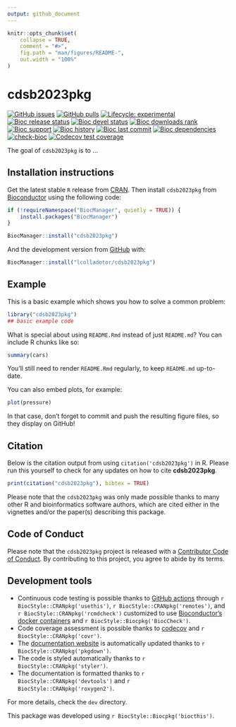 ```yaml
---
output: github_document
---
```


<!-- README.md is generated from README.Rmd. Please edit that file -->

```r
knitr::opts_chunk$set(
    collapse = TRUE,
    comment = "#>",
    fig.path = "man/figures/README-",
    out.width = "100%"
)
```

# cdsb2023pkg

<!-- badges: start -->
[![GitHub issues](https://img.shields.io/github/issues/lcolladotor/cdsb2023pkg)](https://github.com/lcolladotor/cdsb2023pkg/issues)
[![GitHub pulls](https://img.shields.io/github/issues-pr/lcolladotor/cdsb2023pkg)](https://github.com/lcolladotor/cdsb2023pkg/pulls)
[![Lifecycle: experimental](https://img.shields.io/badge/lifecycle-experimental-orange.svg)](https://lifecycle.r-lib.org/articles/stages.html#experimental)
[![Bioc release status](http://www.bioconductor.org/shields/build/release/bioc/cdsb2023pkg.svg)](https://bioconductor.org/checkResults/release/bioc-LATEST/cdsb2023pkg)
[![Bioc devel status](http://www.bioconductor.org/shields/build/devel/bioc/cdsb2023pkg.svg)](https://bioconductor.org/checkResults/devel/bioc-LATEST/cdsb2023pkg)
[![Bioc downloads rank](https://bioconductor.org/shields/downloads/release/cdsb2023pkg.svg)](http://bioconductor.org/packages/stats/bioc/cdsb2023pkg/)
[![Bioc support](https://bioconductor.org/shields/posts/cdsb2023pkg.svg)](https://support.bioconductor.org/tag/cdsb2023pkg)
[![Bioc history](https://bioconductor.org/shields/years-in-bioc/cdsb2023pkg.svg)](https://bioconductor.org/packages/release/bioc/html/cdsb2023pkg.html#since)
[![Bioc last commit](https://bioconductor.org/shields/lastcommit/devel/bioc/cdsb2023pkg.svg)](http://bioconductor.org/checkResults/devel/bioc-LATEST/cdsb2023pkg/)
[![Bioc dependencies](https://bioconductor.org/shields/dependencies/release/cdsb2023pkg.svg)](https://bioconductor.org/packages/release/bioc/html/cdsb2023pkg.html#since)
[![check-bioc](https://github.com/lcolladotor/cdsb2023pkg/actions/workflows/check-bioc.yml/badge.svg)](https://github.com/lcolladotor/cdsb2023pkg/actions/workflows/check-bioc.yml)
[![Codecov test coverage](https://codecov.io/gh/lcolladotor/cdsb2023pkg/branch/devel/graph/badge.svg)](https://app.codecov.io/gh/lcolladotor/cdsb2023pkg?branch=devel)
<!-- badges: end -->

The goal of `cdsb2023pkg` is to ...

## Installation instructions

Get the latest stable `R` release from [CRAN](http://cran.r-project.org/). Then install `cdsb2023pkg` from [Bioconductor](http://bioconductor.org/) using the following code:

```r
if (!requireNamespace("BiocManager", quietly = TRUE)) {
    install.packages("BiocManager")
}

BiocManager::install("cdsb2023pkg")
```

And the development version from [GitHub](https://github.com/lcolladotor/cdsb2023pkg) with:

```r
BiocManager::install("lcolladotor/cdsb2023pkg")
```
## Example

This is a basic example which shows you how to solve a common problem:

```r
library("cdsb2023pkg")
## basic example code
```

What is special about using `README.Rmd` instead of just `README.md`? You can include R chunks like so:

```r
summary(cars)
```

You'll still need to render `README.Rmd` regularly, to keep `README.md` up-to-date.

You can also embed plots, for example:

```r
plot(pressure)
```

In that case, don't forget to commit and push the resulting figure files, so they display on GitHub!

## Citation

Below is the citation output from using `citation('cdsb2023pkg')` in R. Please
run this yourself to check for any updates on how to cite __cdsb2023pkg__.

```r
print(citation("cdsb2023pkg"), bibtex = TRUE)
```

Please note that the `cdsb2023pkg` was only made possible thanks to many other R and bioinformatics software authors, which are cited either in the vignettes and/or the paper(s) describing this package.

## Code of Conduct

Please note that the `cdsb2023pkg` project is released with a [Contributor Code of Conduct](http://bioconductor.org/about/code-of-conduct/). By contributing to this project, you agree to abide by its terms.

## Development tools

* Continuous code testing is possible thanks to [GitHub actions](https://www.tidyverse.org/blog/2020/04/usethis-1-6-0/)  through `r BiocStyle::CRANpkg('usethis')`, `r BiocStyle::CRANpkg('remotes')`, and `r BiocStyle::CRANpkg('rcmdcheck')` customized to use [Bioconductor's docker containers](https://www.bioconductor.org/help/docker/) and `r BiocStyle::Biocpkg('BiocCheck')`.
* Code coverage assessment is possible thanks to [codecov](https://codecov.io/gh) and `r BiocStyle::CRANpkg('covr')`.
* The [documentation website](http://lcolladotor.github.io/cdsb2023pkg) is automatically updated thanks to `r BiocStyle::CRANpkg('pkgdown')`.
* The code is styled automatically thanks to `r BiocStyle::CRANpkg('styler')`.
* The documentation is formatted thanks to `r BiocStyle::CRANpkg('devtools')` and `r BiocStyle::CRANpkg('roxygen2')`.

For more details, check the `dev` directory.

This package was developed using `r BiocStyle::Biocpkg('biocthis')`.


